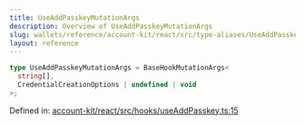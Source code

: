 ```yaml
---
title: UseAddPasskeyMutationArgs
description: Overview of UseAddPasskeyMutationArgs
slug: wallets/reference/account-kit/react/src/type-aliases/UseAddPasskeyMutationArgs
layout: reference
---
```


```ts
type UseAddPasskeyMutationArgs = BaseHookMutationArgs<
  string[],
  CredentialCreationOptions | undefined | void
>;
```

Defined in: [account-kit/react/src/hooks/useAddPasskey.ts:15](https://github.com/alchemyplatform/aa-sdk/blob/e3c1a23e6e03f44bf2db3afddb97a91b175cba58/account-kit/react/src/hooks/useAddPasskey.ts#L15)
